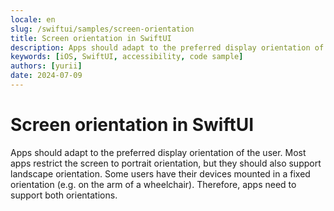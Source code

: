 ```yaml
---
locale: en
slug: /swiftui/samples/screen-orientation
title: Screen orientation in SwiftUI
description: Apps should adapt to the preferred display orientation of the user.
keywords: [iOS, SwiftUI, accessibility, code sample]
authors: [yurii]
date: 2024-07-09
---
```


# Screen orientation in SwiftUI

Apps should adapt to the preferred display orientation of the user. Most apps restrict the screen to portrait orientation, but they should also support landscape orientation. Some users have their devices mounted in a fixed orientation (e.g. on the arm of a wheelchair). Therefore, apps need to support both orientations.

<CodeSample id="screen-orientation" framework="swiftui" locale="en"/>
